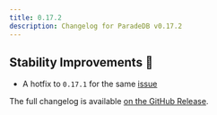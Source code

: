 ```yaml
---
title: 0.17.2
description: Changelog for ParadeDB v0.17.2
---
```


## Stability Improvements 💪

- A hotfix to `0.17.1` for the same [issue](/changelog/0.17.1)

The full changelog is available [on the GitHub Release](https://github.com/paradedb/paradedb/releases/tag/v0.17.2).
